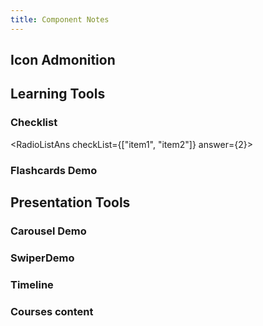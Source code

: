 ```yaml
---
title: Component Notes
---
```


## Icon Admonition


<IconAdmonition icon="🔨" title="Exercise: Play with the code above"  >

</IconAdmonition>

<IconAdmonition icon="📝" title="Exercise: Play with the code above"  >

</IconAdmonition>

## Learning Tools

### Checklist

<RadioListAns checkList={["item1", "item2"]} answer={2}></RadioListAns>

### Flashcards Demo

<FlashcardsDemo></FlashcardsDemo>

## Presentation Tools

### Carousel Demo

<CarouselDemo></CarouselDemo>

### SwiperDemo

<SwiperDemo></SwiperDemo>

### Timeline

<BasicTimeline></BasicTimeline>

### Courses content

<CardDemo title="TensorFlow Developer Certificate in 2022: Zero to Mastery"></CardDemo>

